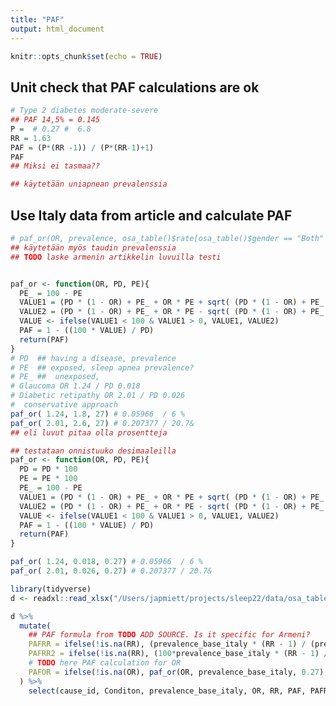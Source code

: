 ```yaml
---
title: "PAF"
output: html_document
---
```


```r
knitr::opts_chunk$set(echo = TRUE)
```

## Unit check that PAF calculations are ok

```r
# Type 2 diabetes moderate-severe
## PAF 14,5% = 0.145
P =  # 0.27 #  6.8 
RR = 1.63
PAF = (P*(RR -1)) / (P*(RR-1)+1)
PAF
## Miksi ei tasmaa??

## käytetään uniapnean prevalenssia
```




## Use Italy data from article and calculate PAF

```r
# paf_or(OR, prevalence, osa_table()$rate[osa_table()$gender == "Both" & osa_table()$var == "Moderate-Severe"])
## käytetään myös taudin prevalenssia
## TODO laske armenin artikkelin luvuilla testi


paf_or <- function(OR, PD, PE){
  PE_ = 100 - PE
  VALUE1 = (PD * (1 - OR) + PE_ + OR * PE + sqrt( (PD * (1 - OR) + PE_ + OR * PE )^2 - 4 * PE_ * (1 - OR) *PD )) / (2 * PE_ * (1 - OR))
  VALUE2 = (PD * (1 - OR) + PE_ + OR * PE - sqrt( (PD * (1 - OR) + PE_ + OR * PE )^2 - 4 * PE_ * (1 - OR) *PD )) / (2 * PE_ * (1 - OR))
  VALUE <- ifelse(VALUE1 < 100 & VALUE1 > 0, VALUE1, VALUE2)
  PAF = 1 - ((100 * VALUE) / PD)
  return(PAF)
}
# PD  ## having a disease, prevalence
# PE  ## exposed, sleep apnea prevalence?
# PE_ ##  unexposed, 
# Glaucoma OR 1.24 / PD 0.018
# Diabetic retipathy OR 2.01 / PD 0.026
#  conservative approach
paf_or( 1.24, 1.8, 27) # 0.05966  / 6 %
paf_or( 2.01, 2.6, 27) # 0.207377 / 20.7&
## eli luvut pitaa olla prosentteja

## testataan onnistuuko desimaaleilla
paf_or <- function(OR, PD, PE){
  PD = PD * 100
  PE = PE * 100
  PE_ = 100 - PE
  VALUE1 = (PD * (1 - OR) + PE_ + OR * PE + sqrt( (PD * (1 - OR) + PE_ + OR * PE )^2 - 4 * PE_ * (1 - OR) *PD )) / (2 * PE_ * (1 - OR))
  VALUE2 = (PD * (1 - OR) + PE_ + OR * PE - sqrt( (PD * (1 - OR) + PE_ + OR * PE )^2 - 4 * PE_ * (1 - OR) *PD )) / (2 * PE_ * (1 - OR))
  VALUE <- ifelse(VALUE1 < 100 & VALUE1 > 0, VALUE1, VALUE2)
  PAF = 1 - ((100 * VALUE) / PD)
  return(PAF)
}

paf_or( 1.24, 0.018, 0.27) # 0.05966  / 6 %
paf_or( 2.01, 0.026, 0.27) # 0.207377 / 20.7&
```

```r
library(tidyverse)
d <- readxl::read_xlsx("/Users/japmiett/projects/sleep22/data/osa_tables.xlsx", sheet = "tbl2")

d %>% 
  mutate(
    ## PAF formula from TODO ADD SOURCE. Is it specific for Armeni?
    PAFRR = ifelse(!is.na(RR), (prevalence_base_italy * (RR - 1) / (prevalence_base_italy * (RR - 1) + 1)), NA), 
    PAFRR2 = ifelse(!is.na(RR), (100*prevalence_base_italy * (RR - 1) / (100*prevalence_base_italy * (RR - 1) + 1)), NA), 
    # TODO here PAF calculation for OR
    PAFOR = ifelse(!is.na(OR), paf_or(OR, prevalence_base_italy, 0.27), NA)
  ) %>% 
    select(cause_id, Conditon, prevalence_base_italy, OR, RR, PAF, PAFRR, PAFRR2, PAFOR) -> d_tmp
```


